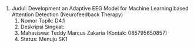 1.  Judul: Development an Adaptive EEG Model for Machine Learning based Attention Detection (Neurofeedback Therapy)
    1.  Nomor Topik: D4.1
    2.  Deskripsi Singkat: 
    3.  Mahasiswa: Teddy Marcus Zakaria (Kontak: 085795650857)
    4.  Status: Menuju SK1